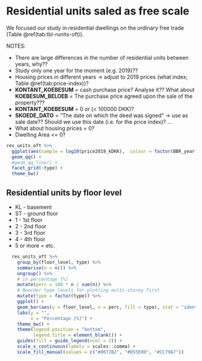# Residential units saled as free scale

We focused our study in residential dwellings on the ordinary free trade (Table \@ref(tab:tbl-runits-oft)). 

NOTES: 

- There are large differences in the number of residential units between years, why??
- Study only one year for the moment (e.g. 2019)??
- Housing prices in different years -> adjust to 2019 prices (what index; Table \@ref(tab:price-index))?
- **KONTANT_KOEBESUM** = cash purchase price? Analyse it?? What about **KOEBESUM_BELOEB** = The purchase price agreed upon the sale of the property???
- **KONTANT_KOEBESUM** = 0 or (< 100000 DKK)? 
- **SKOEDE_DATO** = "The date on which the deed was signed" -> use as sale date?? Should we use this date (i.e. for the price index)? ...   
 - What about housing prices = 0?
 - Dwelling Area <= 0? 
 
```r

res_units_oft %>% 
  ggplot(aes(sample = log10(price2019_kDKK),  colour = factor(BBR_year))) +
  geom_qq() +
  #geom_qq_line() +
  facet_grid(~type) +
  theme_bw()

```


## Residential units by floor level

- KL - basement
- ST - ground floor
- 1  - 1st floor
- 2  - 2nd floor
- 3  - 3rd floor
- 4  - 4th floor
- 5 or more = etc.

```r

  res_units_oft %>% 
    group_by(floor_level, type) %>% 
    summarise(n = n()) %>%
    ungroup() %>% 
    # in percentage [%]   
    mutate(perc = 100 * n / sum(n)) %>% 
    # Reorder type levels for plotting multi-storey first
    mutate(type = factor(type)) %>%
    ggplot() +
    geom_bar(aes(y = floor_level, x = perc, fill = type), stat = "identity") +
    labs(y = "", 
         x = "Percentage [%]") +
    theme_bw() +
    theme(legend.position = "bottom",
          legend.title = element_blank()) +
    guides(fill = guide_legend(ncol = 2)) +
    scale_x_continuous(labels = scales::comma) +
    scale_fill_manual(values = c("#0072B2", "#D55E00", "#CC79A7"))
  
```


